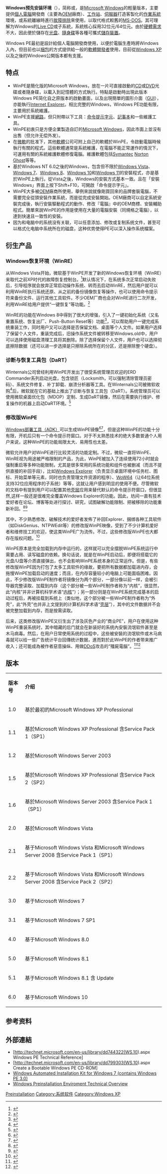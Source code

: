 {{noteTA
|G1=IT
|G2=Windows
}}
{{Multiple issues|
{{Inappropriate tone|time=2017-06-10T01:37:19+00:00}}
{{更新|time=2017-06-10T01:37:19+00:00}}
}}
{{Infobox OS version
|screenshot          = 
|caption             = 
| developer          = [[微软|微软公司]]
| website            = 
| source_model       = [[封閉原始碼|封閉原始碼]]
| license            = [[免费软件|免费软件]]，需要Windows许可证
| kernel_type        = [[混合核心|混合核心]]
| first_release_date = 
| first_release_url  = 
| release_version    = 10.0.17134.1
| release_date       = {{Start date and age|2018|4|11|df=yes}}
| release_url        = https://docs.microsoft.com/en-us/windows-hardware/manufacture/desktop/oem-deployment-of-windows-10-for-desktop-editions
| preview_version    = 
| preview_date       = 
| preview_url        = 
|name=Windows預先安裝環境}}

'''Windows预先安装环境'''（{{lang-en|Microsoft Windows Preinstallation Environment}}），简称'''{{lang|en|Windows PE}}'''或'''{{lang|en|WinPE}}'''，是[[Microsoft_Windows|Microsoft Windows]]的輕量版本，主要提供[[個人電腦|個人電腦]]開發商（主要為[[代工生产|OEM]]廠商）、[[工作站|工作站]]、[[伺服器|伺服器]]打造客製化的[[作業系統|作業系統]]環境，或系統離線時進行[[排错|故障排除]]來使用，以取代格式較舊的[[MS-DOS|MS-DOS]]{{link-en|啟動磁片/啟動光碟|Boot disk}}。其可理解为Windows的[[Live_CD|Live CD]]或子系統，系統核心採用32位元/64位元。由於[[系統需求|硬體需求]]不大，因此便於儲存在[[光碟|光盘]]、[[隨身碟|隨身碟]]等各種可攜式[[儲存裝置|儲存裝置]]。

Windows PE最初是設計給個人電腦開發商使用，以便於電腦生產時將Windows{{link-en|預裝軟體|Pre-installed software|預裝}}入內，但目前也以[[軟體開發套件|捆包]]的方式提供給一般的[[軟體開發者|軟體開發者]]使用，目前從[[Windows_XP|Windows XP]]以及之後的Windows公開版本都有支援。

== 特点 ==
* WinPE是簡化版的Microsoft Windows，放在一片可直接啟動的[[CD|CD]]或[[DVD|DVD]]光碟或者隨身碟，以載入到記憶體的方式執行。特點是啟動時出現此版本Windows PE简化自之原版本的啟動畫面，以及出現簡單的圖形介面（[[GUI|GUI]]），亦能執行[[Internet_Explorer|Internet Explorer]]。相比完整的Windows，Windows PE功能有限，主要用於系統維護。
* WinPE支援[[網路|網路]]，但只附帶以下工具：[[命令提示字元|命令提示字元]]、[[記事本|記事本]]和一些維護工具。
* WinPE初衷只是方便企業製造自訂的[[Microsoft_Windows|Microsoft Windows]]，因此市面上並沒有出售（但允许无偿外发）。
* 在[[微軟|微軟]]的批准下，其他[[軟體|軟體]]公司可附上自己的軟體於WinPE，令啟動電腦時候執行有關的程式。這些軟體通常是系統維護，在電腦不能正常運作的情況下，可運用有關的系統維護軟體修復電腦。維護軟體包括[[Symantec|Symantec]] [[Norton_Ghost|Norton Ghost]]等等。
* 基於Windows NT 6.0之後的Windows，包含但不限於[[Windows_Vista|Windows Vista]]、[[Windows_7|Windows 7]]、[[Windows_8|Windows 8]]、[[Windows_10|Windows 10]]和[[Windows_11|Windows 11]]的安裝程式，亦是基於WinPE上執行。從Vista之後，Windows的安裝方式基本一致。且在「安裝 Windows」界面上按下Shift+F10，可開啟「命令提示字元」。
* WinPE大多被[[OEM|OEM]]廠商所使用，舉例來說就像剛買回來的品牌套裝電腦，不需要完全從頭安裝作業系統，而是從完成安裝開始。OEM廠商可以自定系統安裝完成後，執行安裝驅動程式的動作、修改『電腦』中的OEM商標、安裝輔助程式。簡單來說WinPE的作用是使用在大量的電腦安裝（同規格之電腦），以達到快速且一致性的安裝。
* 因为和电脑中的系统没有关联，可以任意添加、修改或复制系统文件，甚至可以格式化电脑中系统所在的磁盘，这种优势使得PE可以深入操作系统檔案。

== 衍生产品 ==
===Windows恢复环境（WinRE）===
从Windows Vista开始，微软基于WinPE开发了新的Windows恢复环境（WinRE）来取代之前XP时代的故障恢复控制台。<ref>{{cite web |author1=Microsoft |title=Introducing Windows Recovery Environment (Windows RE) – Windows RE Notes |url=https://blogs.msdn.microsoft.com/winre/2006/09/18/introducing-windows-recovery-environment-windows-re/ |accessdate=2019-05-09 |archive-date=2016-10-06 |archive-url=https://web.archive.org/web/20161006044059/https://blogs.msdn.microsoft.com/winre/2006/09/18/introducing-windows-recovery-environment-windows-re/ |dead-url=no }}</ref>默认情况下，在系统多次正常启动失败后，引导程序就会放弃正常启动操作系统、转而去启动WinRE，然后用户就可以利用WinRE执行系统还原、从之前的备份镜像恢复等操作，也可以使用命令提示符来备份文件、运行其他工具软件。不少OEM厂商也会对WinRE进行二次开发，利用WinRE给用户提供“一键恢复”等功能。<ref>{{cite web |title=What are PBR_DRV and WINRE_DRV drives for? - Super User |url=https://superuser.com/a/1046859}}</ref>

WinRE的功能在Windows 8中得到了很大的增强，引入了一键初始化系统（又名重置系统、恢复出厂、Push-Button Reset等）功能<ref>{{cite web |title=Refresh and reset your PC – Building Windows 8 |url=https://blogs.msdn.microsoft.com/b8/2012/01/04/refresh-and-reset-your-pc/ |access-date=2019-05-09 |archive-date=2019-12-23 |archive-url=https://web.archive.org/web/20191223090108/https://blogs.msdn.microsoft.com/b8/2012/01/04/refresh-and-reset-your-pc/ }}</ref>，可以帮助用户一键完成系统重装工作，同时用户又可以选择是否保留文档、桌面等个人文件。如果用户选择了保留个人文件，重装完成后，旧操作系统文件被转移至Windows.old中，用户可以选择使用磁盘清理工具将其删除。除了选择保留个人文件，用户也可以选择彻底擦除数据（还可以进一步选择是只擦除系统所在的分区，还是擦除整个硬盘）。

===诊断与恢复工具包（DaRT）===
Winternals公司曾经利用WinPE开发出了很受系统管理员欢迎的ERD Commander系列启动光盘，包含锁匠（Locksmith，可以强制清除管理员密码）、系统文件修复、补丁卸载、崩溃分析器等工具。在Winternals公司被微软收购<ref>{{cite web |title="Microsoft Acquires Winternals Software" |url=https://web.archive.org/web/20070314051129/http://www.winternals.com/Company/PressRelease92.aspx |website=Microsoft Company Press Releases |accessdate=2017-03-14}}</ref>后，微软就在它的基础上推出了诊断与恢复工具包（DaRT）。系统管理员可以使用微软桌面优化包（MDOP）定制、生成DaRT镜像，然后在需要执行维护、修复操作的机器上启动DaRT环境。<ref>{{cite web |title=Overview of the Tools in DaRT 8.0 |url=https://docs.microsoft.com/en-us/microsoft-desktop-optimization-pack/dart-v8/overview-of-the-tools-in-dart-80-dart-8 |access-date=2019-05-09 |archive-date=2022-05-11 |archive-url=https://web.archive.org/web/20220511191642/https://docs.microsoft.com/en-us/microsoft-desktop-optimization-pack/dart-v8/overview-of-the-tools-in-dart-80-dart-8 }}</ref>

===修改版WinPE===
[[Windows_ADK|Windows部署工具（ADK）]]可以生成WinPE镜像<ref>{{cite web |author1=Microsoft |title=WinPE: Create bootable media |url=https://docs.microsoft.com/en-us/windows-hardware/manufacture/desktop/winpe-create-usb-bootable-drive |access-date=2019-05-09 |archive-date=2021-06-24 |archive-url=https://web.archive.org/web/20210624175803/https://docs.microsoft.com/en-us/windows-hardware/manufacture/desktop/winpe-create-usb-bootable-drive }}</ref><ref>{{cite web |author1=Microsoft |title=Windows PE (WinPE) |url=https://docs.microsoft.com/en-us/windows-hardware/manufacture/desktop/winpe-intro |access-date=2019-05-09 |archive-date=2021-10-24 |archive-url=https://web.archive.org/web/20211024181712/https://docs.microsoft.com/en-us/windows-hardware/manufacture/desktop/winpe-intro }}</ref>，但是这种WinPE的功能十分有限，开机后只有一个命令提示符窗口。对于不太熟悉技术的绝大多数普通个人用户来说，这种WinPE的功能局限太大、易用性也太差。

微软允许用户对WinPE进行比较灵活的功能定制。不过，微软一直将WinPE、WinRE视为用途被严格限制的产品，为此，WinPE被加入了连续使用72小时就会强制重启等多种功能限制，尤其是很多常用的系统功能和组件也被删减（而且不提供直接的补回手段），比如[[Windows_Explorer|Windows Explorer]]（负责显示桌面环境中任务栏、图标、开始菜单等元素，同时也负责管理文件资源的程序）、[[WoW64|WoW64]]（让64位系统支持32位应用程序的子系统）等等，这就让用户感到明显的使用不便。尽管微软的文档中有提到用户可以配置其他[[壳层|壳层]]应用来替代默认的命令提示符窗口，但很显然,这样一般还是很难完全覆盖Windows Explorer的功能。因此，坊间一直有技术爱好者在论坛、博客等处进行探讨、研究，试图破解功能限制、把被移除的功能重新补回。<ref>{{cite web |title=给WinPE添加Explorer教程 - 简易版 - （上、下） |url=http://wuyou.net/forum.php?mod=viewthread&tid=209077 |website=无忧启动论坛 }}{{Dead link}}</ref><ref>{{cite web |title=Windows PE Recovery CD with explorer shell - Super User |url=https://superuser.com/questions/580015/windows-pe-recovery-cd-with-explorer-shell |website=SuperUser |access-date=2019-05-09 |archive-date=2019-05-09 |archive-url=https://web.archive.org/web/20190509131824/https://superuser.com/questions/580015/windows-pe-recovery-cd-with-explorer-shell }}</ref>

其中，不少熟悉修改、破解技术的爱好者发佈了补回Explorer、捆绑各种工具软件（如DiskGenius、NTPWEdit等）的修改版WinPE映像，受到了不少计算机爱好者和维修技工的欢迎，使这类WinPE广为流传。不过，这些修改版WinPE也大都存在版权问题。<ref>{{cite web |title=天意系统有没有考虑过解决版权问题，完全合法化？ |url=http://bbs.winpe.cc/thread-1429-1-1.html |website=天意U盘维护系统讨论区 |access-date=2019-05-09 |archive-date=2019-05-09 |archive-url=https://web.archive.org/web/20190509131822/http://bbs.winpe.cc/thread-1429-1-1.html }}</ref>

WinPE原本是完全加载到内存中运行的，这样就可以完全摆脱WinPE系统运行中需要占用、读写磁盘的依赖。换句话说，就是在WinPE启动后，即便将搭载它的光盘/U盘等介质直接弹出，也不会影响WinPE系统本身的正常运作。但是，有些修改版WinPE因为打包了太多工具软件的缘故，要把所有数据都加载进内存，会拖慢WinPE加载启动的速度；而且，在内存容量较小的电脑上可能面临困难。因此，不少修改版WinPE制作者将镜像分为两个部分，一部分像以前一样，会被引导器完整读取、加载到内存（这个部分被一些WinPE制作者称为“内核”，很显然，此“内核”并非计算机科学术语“[[内核|内核]]”）；另一部分则是在WinPE系统完成基本的启动过程后，再被挂载到系统上（类似地，这个部分被一些WinPE制作者称为“外壳”，此“外壳”也并非上文提到的计算机科学术语“[[壳层|壳层]]”），其中的文件数据并不会被完整加载到内存，而是按需读取。

后来，这类修改版WinPE又衍生出了涉及灰色产业的“商业PE”，用户在使用这种WinPE重装系统时，其中暗藏的后门就会在新装好的系统內安裝流氓软件甚至是木马病毒。然后，在用户日常使用系统的过程中，这些被安裝的流氓软件或木马病毒就可以给一些广告统计平台回傳统计数据，進而對於此WinPE的作者带来推广收入；还可能成為被作者惡意操纵、用做[[DDoS|DDoS]]攻击的“殭屍電腦”。<ref>{{cite web |author1=360安全 |title=老毛桃PE盘工具木马：一款“通杀”浏览器的主页劫持大盗 - FreeBuf互联网安全新媒体平台 |url=https://www.freebuf.com/articles/web/143462.html |website=FreeBuf |access-date=2019-05-09 |archive-date=2019-05-09 |archive-url=https://web.archive.org/web/20190509131822/https://www.freebuf.com/articles/web/143462.html }}</ref><ref>{{cite web |author1=腾讯电脑管家 |title=U盘启动盘制作工具藏毒 重装系统需谨慎_腾讯电脑管家-安全资讯 |url=https://guanjia.qq.com/news/n3/201703/16_387.html |access-date=2019-05-09 |archive-date=2021-01-15 |archive-url=https://web.archive.org/web/20210115182405/https://guanjia.qq.com/news/n3/201703/16_387.html }}</ref>

== 版本 ==
{| border="2" cellpadding="4" cellspacing="0" style="margin: 1em 1em 1em 0; background: #f9f9f9; border: 1px #aaa solid; border-collapse: collapse;"
|-
|'''版本号'''
|'''介绍'''
|-
|1.0
|基於最初的Microsoft Windows XP Professional
|-
|1.1
|基於Microsoft Windows XP Professional 含Service Pack 1（SP1）
|-
|1.2
|基於Microsoft Windows Server 2003
|-
|1.5
|基於Microsoft Windows XP Professional 含Service Pack 2（SP2）
|-
|1.6
|基於Microsoft Windows Server 2003 含Service Pack 1（SP1）
|-
|2.0
|基於Microsoft Windows Vista
|-
|2.1
|基于Microsoft Windows Vista 和Microsoft Windows Server 2008 含Service Pack 1（SP1）
|-
|2.2
|基于Microsoft Windows Vista 和Microsoft Windows Server 2008 含Service Pack 2（SP2）
|-
|3.0
|基于Microsoft Windows 7
|-
|3.1
|基于Microsoft Windows 7 SP1
|-
|4.0
|基于Microsoft Windows 8.0
|-
|5.0
|基于Microsoft Windows 8.1
|-
|5.1
|基于Microsoft Windows 8.1 含 Update
|-
|6.0
|基于Microsoft Windows 10
|}

==参考资料==
{{reflist}}

== 外部連結 ==
* [http://technet.microsoft.com/en-us/library/dd744322(WS.10).aspx Windows PE Technical Reference] {{Wayback|url=http://technet.microsoft.com/en-us/library/dd744322(WS.10).aspx |date=20160311012549 }}
* [http://technet.microsoft.com/en-us/library/dd799303(WS.10).aspx Create a Bootable Windows PE CD-ROM] {{Wayback|url=http://technet.microsoft.com/en-us/library/dd799303(WS.10).aspx |date=20170926015015 }}
* [http://www.microsoft.com/downloads/details.aspx?familyid=696DD665-9F76-4177-A811-39C26D3B3B34&displaylang=en Windows Automated Installation Kit for Windows 7 (contains Windows PE 3.0)] {{Wayback|url=http://www.microsoft.com/downloads/details.aspx?familyid=696DD665-9F76-4177-A811-39C26D3B3B34&displaylang=en |date=20111026071432 }}
* [https://web.archive.org/web/20130227181035/http://download.microsoft.com/download/d/6/d/d6d8c772-2588-4ea4-9187-98bec8cd2e49/technical_overview_sul_beneficio_winpe_ing.pdf Windows Preinstallation Enviroment Technical Overview]

{{視窗應用程式}}
{{History of Windows}}
{{microsoft}}

[[Category:微软软件|Preinstallation]]
[[Category:系统软件|Category:系统软件]]
[[Category:Windows_XP|Category:Windows XP]]